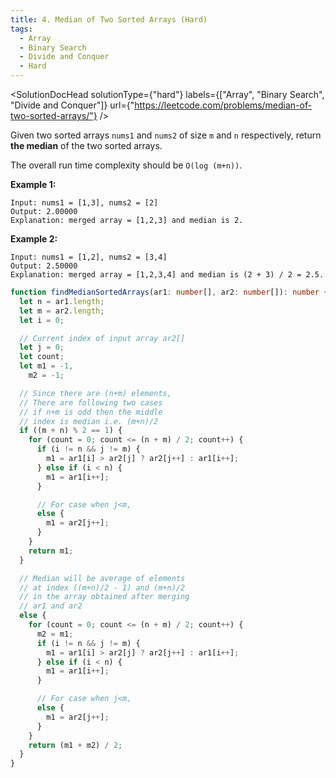 ```yaml
---
title: 4. Median of Two Sorted Arrays (Hard)
tags:
  - Array
  - Binary Search
  - Divide and Conquer
  - Hard
---
```



<SolutionDocHead
  solutionType={"hard"}
  labels={["Array", "Binary Search", "Divide and Conquer"]}
  url={"https://leetcode.com/problems/median-of-two-sorted-arrays/"}
/>

Given two sorted arrays `nums1` and `nums2` of size `m` and `n` respectively, return <b>the median</b> of the two sorted arrays.

The overall run time complexity should be `O(log (m+n))`.

<b>Example 1:</b>

```
Input: nums1 = [1,3], nums2 = [2]
Output: 2.00000
Explanation: merged array = [1,2,3] and median is 2.
```

<b>Example 2:</b>

```
Input: nums1 = [1,2], nums2 = [3,4]
Output: 2.50000
Explanation: merged array = [1,2,3,4] and median is (2 + 3) / 2 = 2.5.
```

```ts title=solution.ts
function findMedianSortedArrays(ar1: number[], ar2: number[]): number {
  let n = ar1.length;
  let m = ar2.length;
  let i = 0;

  // Current index of input array ar2[]
  let j = 0;
  let count;
  let m1 = -1,
    m2 = -1;

  // Since there are (n+m) elements,
  // There are following two cases
  // if n+m is odd then the middle
  // index is median i.e. (m+n)/2
  if ((m + n) % 2 == 1) {
    for (count = 0; count <= (n + m) / 2; count++) {
      if (i != n && j != m) {
        m1 = ar1[i] > ar2[j] ? ar2[j++] : ar1[i++];
      } else if (i < n) {
        m1 = ar1[i++];
      }

      // For case when j<m,
      else {
        m1 = ar2[j++];
      }
    }
    return m1;
  }

  // Median will be average of elements
  // at index ((m+n)/2 - 1) and (m+n)/2
  // in the array obtained after merging
  // ar1 and ar2
  else {
    for (count = 0; count <= (n + m) / 2; count++) {
      m2 = m1;
      if (i != n && j != m) {
        m1 = ar1[i] > ar2[j] ? ar2[j++] : ar1[i++];
      } else if (i < n) {
        m1 = ar1[i++];
      }

      // For case when j<m,
      else {
        m1 = ar2[j++];
      }
    }
    return (m1 + m2) / 2;
  }
}
```
